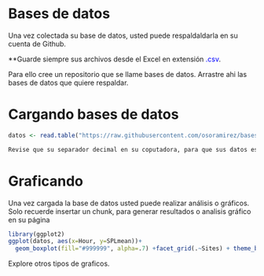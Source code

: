 \
\

# Bases de datos

Una vez colectada su base de datos, usted puede respaldaldarla en su cuenta de Github.

**Guarde siempre sus archivos desde el Excel en extensión <span style="color:blue">.csv</span>.


Para ello cree un repositorio que se llame bases de datos.  Arrastre ahi las bases de datos que quiere respaldar.

$$
$$


# Cargando bases de datos

```r
datos <- read.table("https://raw.githubusercontent.com/osoramirez/bases_datos/master/G_TimeA.csv", sep=";", header=TRUE)
```

```markdown
Revise que su separador decimal en su coputadora, para que sus datos estén bien estrcuturados a la hora de cargarlos.
```

$$
$$


# Graficando

Una vez cargada la base de datos usted puede realizar análisis o gráficos. Solo recuerde insertar un chunk, para generar resultados o analisis gráfico en su página

```r
library(ggplot2)
ggplot(datos, aes(x=Hour, y=SPLmean))+
  geom_boxplot(fill="#999999", alpha=.7) +facet_grid(.~Sites) + theme_bw()
```

Explore otros tipos de graficos.
